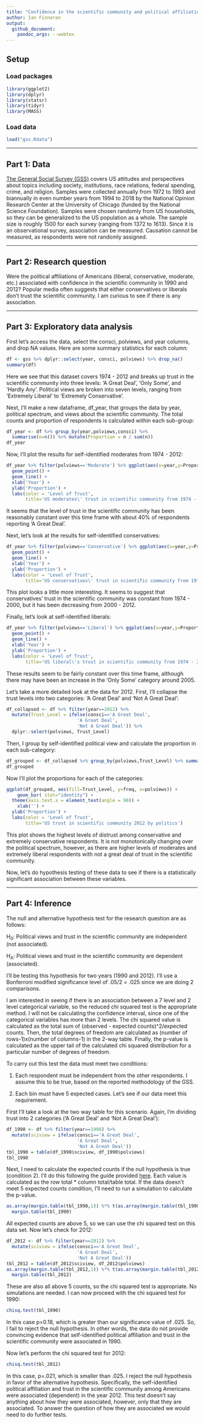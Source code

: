 ```yaml
---
title: "Confidence in the scientific community and political affiliation"
author: Ian Finneran
output:
  github_document:
    pandoc_args: --webtex
---
```


## Setup

### Load packages

```r
library(ggplot2)
library(dplyr)
library(statsr)
library(tidyr)
library(MASS)
```

### Load data


```r
load("gss.Rdata")
```



* * *

## Part 1: Data
[The General Social Survey (GSS)](http://gss.norc.org/) covers US attitudes and perspectives about topics including society, institutions, race relations, federal spending, crime, and religion. Samples were collected annually from 1972 to 1993 and biannually in even number years from 1994 to 2018 by the National Opinion Research Center at the University of Chicago (funded by the National Science Foundation). Samples were chosen randomly from US households, so they can be generalized to the US population as a whole. The sample size is roughly 1500 for each survey (ranging from 1372 to 1613). Since it is an observational survey, association can be measured. Causation cannot be measured, as respondents were not randomly assigned. 

* * *

## Part 2: Research question

Were the political affiliations of Americans (liberal, conservative, moderate, etc.) associated with confidence in the scientific community in 1990 and 2012? Popular media often suggests that either conservatives or liberals don't trust the scientific community. I am curious to see if there is any association. 


* * *

## Part 3: Exploratory data analysis

First let's access the data, select the consci, polviews, and year columns, and drop NA values. Here are some summary statistics for each column:
```r
df <- gss %>% dplyr::select(year, consci, polviews) %>% drop_na() 
summary(df)
```
Here we see that this dataset covers 1974 - 2012 and breaks up trust in the scientific community into three levels: 'A Great Deal', 'Only Some', and 'Hardly Any'. Political views are broken into seven levels, ranging from 'Extremely Liberal' to 'Extremely Conservative'.

Next, I'll make a new dataframe, df_year, that groups the data by year, political spectrum, and views about the scientific community. The total counts and proportion of respondents is calculated within each sub-group:

```r
df_year <- df %>% group_by(year,polviews,consci) %>% 
  summarise(n=n()) %>% mutate(Proportion = n / sum(n))  
df_year
```

Now, I'll plot the results for self-identified moderates from 1974 - 2012:

```r
df_year %>% filter(polviews=='Moderate') %>% ggplot(aes(x=year,y=Proportion,color=consci)) +
  geom_point() + 
  geom_line() + 
  xlab('Year') + 
  ylab('Proportion') + 
  labs(color = 'Level of Trust', 
       title='US moderates\' trust in scientific community from 1974 - 2012')
```

It seems that the level of trust in the scientific community has been reasonably constant over this time frame with about 40% of respondents reporting 'A Great Deal'.

Next, let's look at the results for self-identified conservatives:

```r
df_year %>% filter(polviews=='Conservative') %>% ggplot(aes(x=year,y=Proportion,color=consci)) +
  geom_point() + 
  geom_line() + 
  xlab('Year') + 
  ylab('Proportion') + 
  labs(color = 'Level of Trust', 
       title='US conservatives\' trust in scientific community from 1974 - 2012')
```

This plot looks a little more interesting. It seems to suggest that conservatives' trust in the scientific community was constant from 1974 - 2000, but it has been decreasing from 2000 - 2012.

Finally, let's look at self-identified liberals:

```r
df_year %>% filter(polviews=='Liberal') %>% ggplot(aes(x=year,y=Proportion,color=consci)) +
  geom_point() + 
  geom_line() + 
  xlab('Year') + 
  ylab('Proportion') + 
  labs(color = 'Level of Trust', 
       title='US liberal\'s trust in scientific community from 1974 - 2012')
```

These results seem to be fairly constant over this time frame, although there may have been an increase in the 'Only Some' category around 2005.

Let's take a more detailed look at the data for 2012. First, I'll collapse the trust levels into two categories: 'A Great Deal' and 'Not A Great Deal':
```r
df_collapsed <- df %>% filter(year==2012) %>%
  mutate(Trust_Level = ifelse(consci=='A Great Deal',
                          'A Great Deal',
                          'Not A Great Deal')) %>% 
  dplyr::select(polviews, Trust_Level)
```


Then, I group by self-identified political view and calculate the proportion in each sub-category:

```r
df_grouped <- df_collapsed %>% group_by(polviews,Trust_Level) %>% summarise(n=n()) %>% mutate(freq = n / sum(n)) 
df_grouped
```

Now I'll plot the proportions for each of the categories:

```r
ggplot(df_grouped, aes(fill=Trust_Level, y=freq, x=polviews)) + 
    geom_bar( stat="identity") + 
  theme(axis.text.x = element_text(angle = 90)) + 
    xlab('') + 
  ylab('Proportion') + 
  labs(color = 'Level of Trust', 
       title='US trust in scientific community 2012 by politics')
```

This plot shows the highest levels of distrust among conservative and extremely conservative respondents. It is not monotonically changing over the political spectrum, however, as there are higher levels of moderates and extremely liberal respondents with not a great deal of trust in the scientific community.

Now, let's do hypothesis testing of these data to see if there is a statistically significant association between these variables.

* * *

## Part 4: Inference

The null and alternative hypothesis test for the research question are as follows:

H~0~: Political views and trust in the scientific community are independent (not associated). 

H~A~: Political views and trust in the scientific community are dependent (associated).

I'll be testing this hypothesis for two years (1990 and 2012). I'll use a Bonferroni modified significance level of .05/2 = .025 since we are doing 2 comparisons.

I am interested in seeing if there is an association between a 7 level and 2 level categorical variable, so the reduced chi squared test is the appropriate method. I will not be calculating the confidence interval, since one of the categorical variables has more than 2 levels. The chi squared value is calculated as the total sum of (observed - expected counts)^2/expected counts. Then, the total degrees of freedom are calculated as (number of rows-1)x(number of columns-1) in the 2-way table. Finally, the p-value is calculated as the upper tail of the calculated chi squared distribution for a particular number of degrees of freedom.
   
To carry out this test the data must meet two conditions: 

1) Each respondent must be independent from the other respondents. I assume this to be true, based on the reported methodology of the GSS.

2) Each bin must have 5 expected cases. Let's see if our data meet this requirement.


First I'll take a look at the two way table for this scenario. Again, I'm dividing trust into 2 categories ('A Great Deal' and 'Not A Great Deal'):

```r
df_1990 <- df %>% filter(year==1990) %>% 
  mutate(sciview = ifelse(consci=='A Great Deal',
                          'A Great Deal',
                          'Not A Great Deal'))
tbl_1990 = table(df_1990$sciview, df_1990$polviews) 
tbl_1990
```
Next, I need to calculate the expected counts if the null hypothesis is true (condition 2). I'll do this following the guide provided [here](https://www.cyclismo.org/tutorial/R/tables.html). Each value is calculated as the row total * column total/table total. If the data doesn't meet 5 expected counts condition, I'll need to run a simulation to calculate the p-value.

```r
as.array(margin.table(tbl_1990,1)) %*% t(as.array(margin.table(tbl_1990,2))) /
  margin.table(tbl_1990)
```
All expected counts are above 5, so we can use the chi squared test on this data set. Now let's check for 2012: 

```r
df_2012 <- df %>% filter(year==2012) %>% 
  mutate(sciview = ifelse(consci=='A Great Deal',
                          'A Great Deal',
                          'Not A Great Deal'))
tbl_2012 = table(df_2012$sciview, df_2012$polviews) 
as.array(margin.table(tbl_2012,1)) %*% t(as.array(margin.table(tbl_2012,2))) /
  margin.table(tbl_2012)
```
These are also all above 5 counts, so the chi squared test is appropriate. No simulations are needed. I can now proceed with the chi squared test for 1990:

```r
chisq.test(tbl_1990)
```
In this case p=0.18, which is greater than our significance value of .025. So, I fail to reject the null hypothesis. In other words, the data do not provide convincing evidence that self-identified political affiliation and trust in the scientific community were associated in 1990.

Now let's perform the chi squared test for 2012:

```r
chisq.test(tbl_2012)
```

In this case, p=.021, which is smaller than .025. I reject the null hypothesis in favor of the alternative hypothesis. Specifically, the self-identified political affiliation and trust in the scientific community among Americans were associated (dependent) in the year 2012. This test doesn't say anything about how they were associated, however, only that they are associated. To answer the question of how they are associated we would need to do further tests.